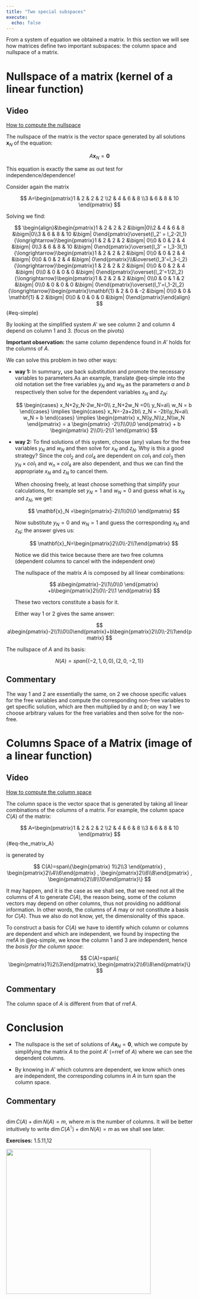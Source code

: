 ---
title: "Two special subspaces"
execute:
  echo: false
---

From a system of equation we obtained a matrix. In this section we will see how matrices define two important subspaces: the column space and nullspace of a matrix.

# Nullspace of a matrix (kernel of a linear function)

::: {.callout-tip appearance="simple"}
## Video

[How to compute the nullspace](https://youtu.be/rxUGdebP4Zs){target="_blank"}
:::

The nullspace of the matrix is the vector space generated by all solutions $\mathbf{x}_N$ of the equation:

$$ A\mathbf{x}_N=\mathbf{0} $$

This equation is exactly the same as out test for independence/dependence!

Consider again the matrix

$$
A=\begin{pmatrix}1 & 2 & 2 & 2 \\2 & 4 & 6 & 8 \\3 & 6 & 8 & 10 \end{pmatrix}
$$

Solving we find:

$$ \begin{align}&\begin{pmatrix}1 & 2 & 2 & 2 &\bigm|0\\2 & 4 & 6 & 8 &\bigm|0\\3 & 6 & 8 & 10 &\bigm| 0\end{pmatrix}\overset{l_2' = l_2-2l_1}{\longrightarrow}\begin{pmatrix}1 & 2 & 2 & 2 &\bigm| 0\\0 & 0 & 2 & 4 &\bigm| 0\\3 & 6 & 8 & 10 &\bigm| 0\end{pmatrix}\overset{l_3' = l_3-3l_1}{\longrightarrow}\begin{pmatrix}1 & 2 & 2 & 2 &\bigm| 0\\0 & 0 & 2 & 4 &\bigm| 0\\0 & 0 & 2 & 4 &\bigm| 0\end{pmatrix}\\&\overset{l_3'=l_3-l_2}{\longrightarrow}\begin{pmatrix}1 & 2 & 2 & 2 &\bigm| 0\\0 & 0 & 2 & 4 &\bigm| 0\\0 & 0 & 0 & 0 &\bigm| 0\end{pmatrix}\overset{l_2'=1/2l_2}{\longrightarrow}\begin{pmatrix}1 & 2 & 2 & 2 &\bigm| 0\\0 & 0 & 1 & 2 &\bigm| 0\\0 & 0 & 0 & 0 &\bigm| 0\end{pmatrix}\overset{l_1'=l_1-2l_2}{\longrightarrow}\begin{pmatrix}\mathbf{1} & 2 & 0 & -2 &\bigm| 0\\0 & 0 & \mathbf{1} & 2 &\bigm| 0\\0 & 0 & 0 & 0 &\bigm| 0\end{pmatrix}\end{align} $$ {#eq-simple}

By looking at the simplified system $A'$ we see column 2 and column 4 depend on column 1 and 3. (focus on the pivots)

**Important observation:** the same column dependence found in $A'$ holds for the columns of $A$.

We can solve this problem in two other ways:

-   **way 1:** In summary**,** use back substitution and promote the necessary variables to parameters.As an example, translate @eq-simple into the old notation set the free variables $y_N$ and $w_N$ as the parameters $a$ and $b$ respectively then solve for the dependent variables $x_N$ and $z_N$:

    $$ \begin{cases} x_N+2y_N-2w_N=0\\ z_N+2w_N =0\\ y_N=a\\ w_N = b \end{cases} \implies \begin{cases} x_N=-2a+2b\\ z_N = -2b\\y_N=a\\ w_N = b \end{cases} \implies \begin{pmatrix} x_N\\y_N\\z_N\\w_N \end{pmatrix} = a \begin{pmatrix} -2\\1\\0\\0 \end{pmatrix} + b \begin{pmatrix} 2\\0\\-2\\1 \end{pmatrix} $$

-   **way 2:** To find solutions of this system, choose (any) values for the free variables $y_N$ and $w_N$ and then solve for $x_N$ and $z_N$. Why is this a good strategy? Since the $col_2$ and $col_4$ are dependent on $col_1$ and $col_3$ then $y_N\times col_1$ and $w_n \times col_4$ are also dependent, and thus we can find the appropriate $x_N$ and $z_N$ to cancel them.

    When choosing freely, at least choose something that simplify your calculations, for example set $y_N=1$ and $w_N=0$ and guess what is $x_N$ and $z_N$, we get:

    $$ \mathbf{x}_N =\begin{pmatrix}-2\\1\\0\\0 \end{pmatrix} $$

    Now substitute $y_N=0$ and $w_N=1$ and guess the corresponding $x_N$ and $z_N$; the answer gives us:

    $$ \mathbf{x}_N=\begin{pmatrix}2\\0\\-2\\1\end{pmatrix} $$

    Notice we did this twice because there are two free columns (dependent columns to cancel with the independent one)

    The nullspace of the matrix $A$ is composed by all linear combinations:

    $$ a\begin{pmatrix}-2\\1\\0\\0 \end{pmatrix} +b\begin{pmatrix}2\\0\\-2\\1 \end{pmatrix} $$

    These two vectors constitute a basis for it.

    Either way 1 or 2 gives the same answer:

$$ a\begin{pmatrix}-2\\1\\0\\0\end{pmatrix}+b\begin{pmatrix}2\\0\\-2\\1\end{pmatrix} $$

The nullspace of $A$ and its basis:

$$ N(A) = span\{(-2,1,0,0),(2,0,-2,1)\} $$

::: callout-note
## Commentary

The way 1 and 2 are essentially the same, on 2 we choose specific values for the free variables and compute the corresponding non-free variables to get specific solution, which are then multiplied by $a$ and $b$; on way 1 we choose arbitrary values for the free variables and then solve for the non-free.
:::

# Columns Space of a Matrix (image of a linear function)

::: {.callout-tip appearance="simple"}
## Video

[How to compute the column space](https://youtu.be/viahPsFyZX4){target="_blank"}
:::

The column space is the vector space that is generated by taking all linear combinations of the columns of a matrix. For example, the column space $C(A)$ of the matrix:

$$
A=\begin{pmatrix}1 & 2 & 2 & 2 \\2 & 4 & 6 & 8 \\3 & 6 & 8 & 10 \end{pmatrix}
$$ {#eq-the_matrix_A}

is generated by

$$
C(A)=span\{\begin{pmatrix}
1\\2\\3
\end{pmatrix}
,
\begin{pmatrix}2\\4\\6\end{pmatrix}
,
\begin{pmatrix}2\\6\\8\end{pmatrix}
,
\begin{pmatrix}2\\8\\10\end{pmatrix}\}
$$

It may happen, and it is the case as we shall see, that we need not all the columns of $A$ to generate $C(A)$, the reason being, some of the column vectors may depend on other columns, thus not providing no additional information. In other words, the columns of $A$ may or not constitute a basis for $C(A)$. Thus we also do not know, yet, the dimensionality of this space.

To construct a basis for $C(A)$ we have to identify which column or columns are dependent and which are independent, we found by inspecting the $\text{rref} A$ in @eq-simple, we know the column 1 and 3 are independent, hence the *basis for the column space*:

$$
C(A)=span\{
\begin{pmatrix}1\\2\\3\end{pmatrix},\begin{pmatrix}2\\6\\8\end{pmatrix}\}
$$

::: callout-note
## Commentary

The column space of $A$ is different from that of $\text{rref}\,A$.
:::

# Conclusion

-   The nullspace is the set of solutions of $A\mathbf{x}_N=\mathbf{0}$, which we compute by simplifying the matrix $A$ to the point $A'$ (=rref of $A$) where we can see the dependent columns.

-   By knowing in $A'$ which columns are dependent, we know which ones are independent, the corresponding columns in $A$ in turn span the column space.

::: callout-note
## Commentary

\
$\dim C(A) +\dim N(A) = m$, where $m$ is the number of columns. It will be better intuitively to write $\dim C(A^\intercal) +\dim N(A) = m$ as we shall see later.
:::

**Exercises:** 1.5.11,12

![](figs/plan.png){width="390"}

